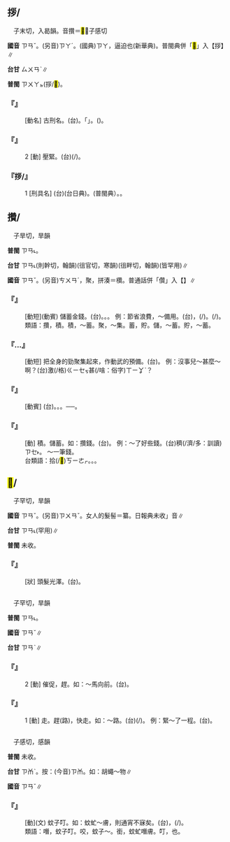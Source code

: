 
==拶/{{ruby|<mark>&#xf9b46;</mark>|ㄗㄢˇ}}==

　子末切，入曷韻。音攢＝<mark>&#xf9b46;</mark>，子感切

'''國音''' <rt>ㄗㄢˇ</rt>。(另音)<rt>ㄗㄚˊ</rt>。(國典)<rt>ㄗㄚ</rt>，逼迫也(新華典)。普閩典併「<mark>&#xf9b46;</mark>」入【拶】∥

'''台甘''' <rt>ㄙㄨㄢˋ</rt>∥

'''普閩''' <rt>ㄗㄨㄚㆵ</rt>(拶/<mark>&#xf9b46;</mark>)。

    

==='''『{{ruby|拶|ㄗㄢˇ}}{{ruby|指|ㄓˇ}}』'''===
: [動名] 古刑名。(台){{ruby|夾|ㄎㆤㆷ}}{{ruby|指|ㄐㄧㄥˋ}}{{ruby|頭|ㄊㄠˊ}}{{ruby|仔|ㄚ}}{{ruby|丌|ㆤ}}{{ruby|刑|ㄏㄧㄥˊ}}{{ruby|罰|ㄏㄨㄚㆵ ͘}}。{{ruby|古|ㄍㆦˋ}}{{ruby|早|ㄗㄚˋ}}{{ruby|用|ㄧㄥ˫}}{{ruby|/|ㄧㆲ˫}}「{{ruby|拶|ㄙㄨㄢˋ}}{{ruby|子|ㄐㄧˋ}}」{{ruby|來|ㄌㄞˊ}}{{ruby|夾|ㄫㆤㆷ ͘}}{{ruby|犯|ㄏㄨㄢ˫}}{{ruby|人|ㄌㄤˊ}}{{ruby|丌|ㆤ}}{{ruby|指|ㄗㄨㆪˋ}}{{ruby|/|ㄐㄧㄥˋ}}{{ruby|頭|ㄊㄠˊ}}{{ruby|仔|ㄚ}}{{ruby|付|ㄏㆦ˫}}{{ruby|痛|ㄊㄧㆩ˪}}{{ruby|丌|ㆤ}}{{ruby|酷|ㄎㆦㆶ}}{{ruby|刑|ㄏㄧㄥˊ}}。({{ruby|目|ㆠㆦㆶ ͘}}{{ruby|的|ㄉㄧㆤㆶ}}{{ruby|是|ㄒㄧ˫}}{{ruby|逼|ㄅㄧㆷ}}{{ruby|→|ㄅㄧㆤㆶ}}{{ruby|供|ㄍㄧㄥ}})。
    

==='''『{{ruby|拶|ㄗㄢˇ}}』'''===
:2  [動] 壓緊。(台){{ruby|壓|ㄚㆷ}}(/{{ruby|夾|ㆣㄧㄚㆴ}}{{ruby|/|ㄎㆤㆷ ͘}}){{ruby|緊|ㄢˊ}}。
    

==='''『拶/{{ruby|<mark>&#xf9b46;</mark>|ㄗㄢˇ}}{{ruby|子|·ㄗˇ}}』'''===
:1  [刑具名] (台){{ruby|拶|ㄙㄨㄢˋ}}{{ruby|子|ㄐㄧˋ}}(台日典)。{{ruby|拶|ㄙㄨㄚㆵ}}{{ruby|仔|ㄚ}}(普閩典）。{{ruby|用|ㄧㆲ˫}}{{ruby|/|ㄧㄥ˫}}{{ruby|五|ㆣㆦ˫}}{{ruby|枝|ㄍㄧ}}{{ruby|硬|ㄫㆤ˫}}{{ruby|/|ㄫㄧ˫}}{{ruby|柴|ㄘㄚˊ}}{{ruby|枝|ㄍㄧ}}{{ruby|做|ㄗㄜ˪}}{{ruby|/|ㄗㄨㆤ˪}}{{ruby|丌|ㆤ}}{{ruby|刑|ㄏㄧㄥˊ}}{{ruby|具|ㄍㄨ˫}}{{ruby|夾|ㆣㄧㄚㆴ}}{{ruby|犯|ㄏㄨㄢ˫}}{{ruby|人|ㄌㄤˊ}}{{ruby|丌|ㆤ}}{{ruby|指|ㄗㄨㆪˋ}}{{ruby|/|ㄐㄧㄥˋ}}{{ruby|頭|ㄊㄠˊ}}{{ruby|仔|ㄚ}}{{ruby|付|ㄏㆦ˫}}{{ruby|痛|ㄊㄧㆩ˪}}{{ruby|迫|ㄅㄧㆤㆶ}}{{ruby|犯|ㄏㄨㄢ˫}}{{ruby|人|ㄌㄤˊ}}{{ruby|認|ㆢㄧㄣ˫}}{{ruby|/|ㄌㄧㄣ˫}}{{ruby|罪|ㄗㄨㆤ˫}}。
    

==攢/{{ruby|儹|ㄗㄢˇ}}==

　子旱切，旱韻

'''普閩''' <rt>ㄗㄢ˪</rt>。

'''台甘''' <rt>ㄗㄢ˪</rt>(則幹切，翰韻){{ruby|。|ㄗㄨㄢ}}(徂官切，寒韻){{ruby|。|ㄗㄨㄢˇ}}(徂畔切，翰韻)(皆罕用)∥

'''國音''' <rt>ㄗㄢˇ</rt>。(另音)<rt>ㄘㄨㄢˊ</rt>，聚，拼湊＝欑。普通話併「儹」入【{{ruby|攢|ㄗㄢˇ}}】∥

    

==='''『{{ruby|攢|ㄗㄢˇ}}{{ruby|錢|ㄑㄧㄢˊ}}』'''===
: [動短](動賓) 儲蓄金錢。(台){{ruby|積|ㄐㄧㆤㆶ}}{{ruby|錢|ㄐㆪˊ}}。{{ruby|儉|ㄎㄧㆰ˫}}{{ruby|積|ㄐㄧㆤㆶ}}。{{ruby|貯|ㄊㄨˋ}}{{ruby|蓄|ㄊㄧㆦㆶ}}。 例：節省浪費，～備用。(台){{ruby|節|ㄐㄧㄚㆵ}}{{ruby|約|ㄧㆦㆶ}}{{ruby|浪|ㄌㆲ˫}}{{ruby|費|ㄏㄨㄧ˪}}，{{ruby|積|ㄐㄧㆤㆶ}}{{ruby|蓄|ㄊㄧㆦㆶ}}{{ruby|起|·ㄎㄧˋ}}{{ruby|來|·ㄌㄞˊ}}{{ruby|準|ㄗㄨㄣˋ}}{{ruby|備|ㄅㄧ˫}}{{ruby|一|ㄧㆵ}}{{ruby|旦|ㄉㄢ˪}}{{ruby|要|ㄧㄠ˪}}(/{{ruby|<mark>&#xffa49;</mark>|ㆠㆤㆷ}}{{ruby|/|ㆠㄨㆤㆷ ͘}}){{ruby|用|ㄧㆲ˫}}{{ruby|/|ㄧㄥ˫}}{{ruby|丌|ㆤ}}{{ruby|時|ㄒㄧˊ}}{{ruby|通|ㄊㄤ}}{{ruby|用|ㄧㆲ˫}}{{ruby|/|ㄧㄥ˫}}。(/{{ruby|赴|ㄏㄨ˪}}{{ruby|用|ㄧㆲ˫}}{{ruby|/|ㄧㄥ˫}})。
:類語：攢，積。積，～蓄。聚，～集。蓄，貯。儲，～蓄。貯，～蓄。
:
    

==='''『{{ruby|攢|ㄗㄢˇ}}…{{ruby|勁|ㄐㄧㄥˋ}}』'''===
: [動短] 把全身的勁聚集起來，作動武的預備。(台){{ruby|激|ㄍㄧㆤㆶ}}{{ruby|力|ㄌㄚㆵ ͘}}。 例：沒事兒～甚麼～啊？(台){{ruby|無|ㆠㄜˊ}}{{ruby|戴|ㄉㄞ˪}}{{ruby|無|ㆠㄜˊ}}{{ruby|事|ㄐㄧ˪}}激(/格)<rt>ㄍㄧㆤㆶ</rt>{{ruby|力|ㄌㄚㆵ ͘}}{{ruby|<mark>&#xffa49;</mark>|ㆠㆤㆷ}}{{ruby|/|ㆠㄨㆤㆷ ͘}}{{ruby|創|ㄘㆲ˪}}甚(/啥：俗字)<rt>ㄒㄧㆩˋ</rt>{{ruby|貨|ㄏㆤ˪}}{{ruby|/|ㄏㄨㆤ˪}}？
    

==='''『{{ruby|攢|ㄗㄢˇ}}{{ruby|糞|ㄈㄣˋ}}』'''===
: [動賓] (台){{ruby|拾|ㄎㄧㄜㆷ}}{{ruby|糞|ㄅㄨㄣ˪}}。{{ruby|積|ㄐㄧㆤㆶ}}{{ruby|糞|ㄅㄨㄣ˪}}。{{ruby|堆|ㄉㄨㄧ}}{{ruby|肥|ㄅㄨㄧˊ}}。──{{ruby|為|ㄨㄧ˫}}{{ruby|著|ㄉㄧㄜㆷ ͘}}{{ruby|壅|ㄧㄥ˪}}{{ruby|田|ㄘㄢˊ}}。
    

==='''『{{ruby|攢|ㄗㄢˇ}}』'''===
: [動] 積。儲蓄。如：攢錢。(台){{ruby|積|ㄐㄧㆤㆶ}}{{ruby|錢|ㄐㆪˊ}}。 例：～了好些錢。(台){{ruby|積|ㄐㄧㆤㆶ}}{{ruby|蓄|ㄊㄧㆦㆶ}}{{ruby|好|ㄏㄜˋ}}穧(/濟/多：訓讀)<rt>ㄗㆤ˫</rt>{{ruby|/|ㄗㄨㆤ˫}}{{ruby|錢|ㄐㆪˊ}}。 ～一筆錢。
:台類語：拾(/<mark>&#xf8f6c;</mark>)<rt>ㄎㄧㄜㆷ</rt>。{{ruby|粒|ㄌㄧㄚㆴ ͘}}{{ruby|積|ㄐㄧㆤㆶ}}。{{ruby|積|ㄐㄧㆤㆶ}}{{ruby|囥|ㄎㆲ˪}}。
:
    

==<mark>&#xf9ab3;</mark>/{{ruby|<mark>&#xf9ab4;</mark>|ㄗㄢˇ}}==

　子罕切，旱韻

'''國音''' <rt>ㄗㄢˇ</rt>。(另音)<rt>ㄗㄨㄢˇ</rt>。女人的髮髻＝纂。日報典未收{{ruby|「|ㄗㄢˇ}}」音∥

'''台甘''' <rt>ㄗㄢ˪</rt>(罕用)∥

'''普閩''' 未收。

    

==='''『{{ruby|<mark>&#xf9ab3;</mark>|ㄗㄢˇ}}』'''===
: [狀] 頭髮光澤。(台){{ruby|頭|ㄊㄠˊ}}{{ruby|鬃|ㄗㄤ}}{{ruby|油|ㄧㄨˊ}}{{ruby|澤|ㄧㄚㆷ ͘}}。
    

=={{ruby|趲|ㄗㄢˇ}}==

　子罕切，旱韻

'''普閩''' <rt>ㄗㄢ˪</rt>。

'''國音''' <rt>ㄗㄢˇ</rt>∥

'''台甘''' <rt>ㄗㄢˋ</rt>{{ruby|。|ㄗㄢ˪}}∥

    

==='''『{{ruby|趲|ㄗㄢˇ}}』'''===
:2  [動] 催促，趕。如：～馬向前。(台){{ruby|趕|ㄍㄨㆩˋ}}{{ruby|馬|ㆠㆤˋ}}{{ruby|一|ㄧㆵ}}{{ruby|直|ㄉㄧㆵ ͘}}{{ruby|行|ㄍㄧㆩˊ}}。
    

==='''『{{ruby|趲|ㄗㄢˇ}}』'''===
:1  [動] 走。趕(路)，快走。如：～路。(台){{ruby|趕|ㄍㄨㆩˋ}}{{ruby|路|ㄌㆦ˫}}{{ruby|程|ㄉㄧㄥˊ}}(/{{ruby|站|ㄗㆰ˫}})。 例：緊～了一程。(台){{ruby|趕|ㄍㄨㆩˋ}}{{ruby|行|ㄍㄧㆩˊ}}{{ruby|一|ㄐㄧㆵ ͘}}{{ruby|站|ㄗㆰ˫}}{{ruby|路|ㄌㆦ˫}}。
    

=={{ruby|噆|ㄗㄢˇ}}==

　子感切，感韻

'''普閩''' 未收。

'''台甘''' <rt>ㄗㆰˋ</rt>{{ruby|。|ㄘㆰˋ}}。按：(今音)<rt>ㄗㆰ</rt>。如：胡蠅～物∥

'''國音''' <rt>ㄗㄢˇ</rt>∥

    

==='''『{{ruby|噆|ㄗㄢˇ}}』'''===
: [動](文) 蚊子叮。如：蚊虻～膚，則通宵不寐矣。(台){{ruby|蚊|ㆠㄤˋ}}{{ruby|仔|ㄚ}}{{ruby|釘|ㄉㄧㄥ˪}}{{ruby|人|·ㄌㄤˊ}}，{{ruby|歸|ㄍㄨㄧ}}{{ruby|暝|ㄇㆤˊ}}{{ruby|/|ㄇㄧˊ}}{{ruby|著|ㄉㄧㄜㆷ}}(/{{ruby|都|ㄉㄜ˫}}){{ruby|<mark>&#xffa45;</mark>|ㆠㆤ˫}}{{ruby|/|ㆠㄨㆤ˫}}{{ruby|得|ㄉㄧㆵ}}{{ruby|通|ㄊㄤ}}{{ruby|睏|ㄎㄨㄣ˪}}。
:類語：噆，蚊子叮。咬，蚊子～。銜，蚊虻噆膚。叮，{{ruby|噆|ㄗㄢˇ}}也。
:
    
